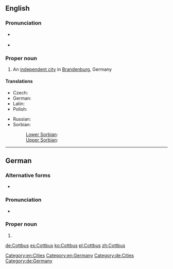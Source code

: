 ==English==
{{wikipedia}}

===Pronunciation===
* {{a|US}} {{IPA|/ˈkɑtbʌs/|lang=en}}
* {{a|RP}} {{IPA|/ˈkɒtbʌs/|lang=en}}

===Proper noun===
{{en-proper noun}}

# An [[independent city]] in [[Brandenburg]], Germany

====Translations====
{{trans-top|city in Germany}}
* Czech: {{t-|cs|Chotěbuz|m}}
* German: {{t+|de|Cottbus}}
* Latin: {{t-|la|Cotbusium}}
* Polish: {{t+|pl|Chociebuż|m}}
{{trans-mid}}
* Russian: {{t-|ru|Котбус|m|sc=Cyrl|tr=Kótbus|alt=Ко́тбус}}
* Sorbian:
*: [[Lower Sorbian]]: {{tø|dsb|Chóśebuz|m}}
*: [[Upper Sorbian]]: {{t-|hsb|Choćebuz|m}}
{{trans-bottom}}

[[Category:en:Cities]]
[[Category:en:Germany]]

----

==German==
{{wikipedia|lang=de}}

===Alternative forms===
* {{l/de|Kottbus}} {{qualifier|obsolete}}

===Pronunciation===
* {{IPA|/ˈkɔtbʊs/|lang=de}}

===Proper noun===
{{de-proper noun|n}}

# {{l|en|Cottbus}}

[[Category:de:Cities]]
[[Category:de:Germany]]

[[de:Cottbus]]
[[es:Cottbus]]
[[ko:Cottbus]]
[[pl:Cottbus]]
[[zh:Cottbus]]